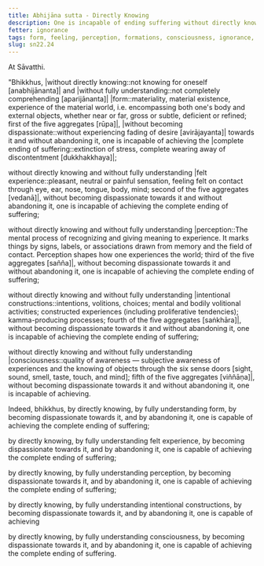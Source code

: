 ```yaml
---
title: Abhijāna sutta - Directly Knowing
description: One is incapable of ending suffering without directly knowing and fully understanding the five aggregates, without becoming dispassionate towards them and without abandoning them.
fetter: ignorance
tags: form, feeling, perception, formations, consciousness, ignorance, directly knowing, full understanding, dispassion, abandoning, letting go, sn, sn22-34, sn22
slug: sn22.24
---
```


At Sāvatthi.

"Bhikkhus, |without directly knowing::not knowing for oneself [anabhijānanta]| and |without fully understanding::not completely comprehending [aparijānanta]| |form::materiality, material existence, experience of the material world, i.e. encompassing both one's body and external objects, whether near or far, gross or subtle, deficient or refined; first of the five aggregates [rūpa]|, |without becoming dispassionate::without experiencing fading of desire [avirājayanta]| towards it and without abandoning it, one is incapable of achieving the |complete ending of suffering::extinction of stress, complete wearing away of discontentment [dukkhakkhaya]|;

without directly knowing and without fully understanding |felt experience::pleasant, neutral or painful sensation, feeling felt on contact through eye, ear, nose, tongue, body, mind; second of the five aggregates [vedanā]|, without becoming dispassionate towards it and without abandoning it, one is incapable of achieving the complete ending of suffering;

without directly knowing and without fully understanding |perception::The mental process of recognizing and giving meaning to experience. It marks things by signs, labels, or associations drawn from memory and the field of contact. Perception shapes how one experiences the world; third of the five aggregates [sañña]|, without becoming dispassionate towards it and without abandoning it, one is incapable of achieving the complete ending of suffering;

without directly knowing and without fully understanding |intentional constructions::intentions, volitions, choices; mental and bodily volitional activities; constructed experiences (including proliferative tendencies); kamma-producing processes; fourth of the five aggregates [saṅkhāra]|, without becoming dispassionate towards it and without abandoning it, one is incapable of achieving the complete ending of suffering;

without directly knowing and without fully understanding |consciousness::quality of awareness — subjective awareness of experiences and the knowing of objects through the six sense doors [sight, sound, smell, taste, touch, and mind]; fifth of the five aggregates [viññāṇa]|, without becoming dispassionate towards it and without abandoning it, one is incapable of achieving.

Indeed, bhikkhus, by directly knowing, by fully understanding form, by becoming dispassionate towards it, and by abandoning it, one is capable of achieving the complete ending of suffering;

by directly knowing, by fully understanding felt experience, by becoming dispassionate towards it, and by abandoning it, one is capable of achieving the complete ending of suffering;

by directly knowing, by fully understanding perception, by becoming dispassionate towards it, and by abandoning it, one is capable of achieving the complete ending of suffering;

by directly knowing, by fully understanding intentional constructions, by becoming dispassionate towards it, and by abandoning it, one is capable of achieving

by directly knowing, by fully understanding consciousness, by becoming dispassionate towards it, and by abandoning it, one is capable of achieving the complete ending of suffering.